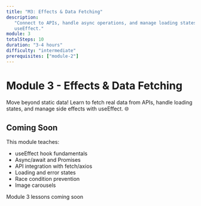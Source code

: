 ```yaml
---
title: "M3: Effects & Data Fetching"
description:
   "Connect to APIs, handle async operations, and manage loading states with
   useEffect."
module: 3
totalSteps: 10
duration: "3-4 hours"
difficulty: "intermediate"
prerequisites: ["module-2"]
---
```


# Module 3 - Effects & Data Fetching

Move beyond static data! Learn to fetch real data from APIs, handle loading
states, and manage side effects with useEffect. 🌐

## Coming Soon

This module teaches:

-  useEffect hook fundamentals
-  Async/await and Promises
-  API integration with fetch/axios
-  Loading and error states
-  Race condition prevention
-  Image carousels

<div className='mt-6'>
   <Badge variant='primary'>Module 3 lessons coming soon</Badge>
</div>
